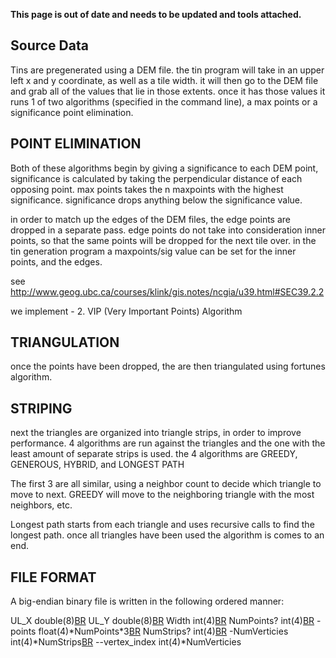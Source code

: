

'''This page is out of date and needs to be updated and tools attached.'''

== Source Data ==

Tins are pregenerated using a DEM file. the tin program will take in an upper left x and y coordinate, as well as a tile width. it will then go to the DEM file and grab all of the values that lie in those extents. once it has those values it runs 1 of two algorithms (specified in the command line), a max points or a significance point elimination.

== POINT ELIMINATION ==

Both of these algorithms begin by giving a significance to each DEM point, significance is calculated by taking the perpendicular distance of each opposing point. max points takes the n maxpoints with the highest significance. significance drops anything below the significance value.

in order to match up the edges of the DEM files, the edge points are dropped in a separate pass. edge points do not take into consideration inner points, so that the same points will be dropped for the next tile over. in the tin generation program a maxpoints/sig value can be set for the inner points, and the edges.

see http://www.geog.ubc.ca/courses/klink/gis.notes/ncgia/u39.html#SEC39.2.2

we implement - 2. VIP (Very Important Points) Algorithm


== TRIANGULATION ==

once the points have been dropped, the are then triangulated using fortunes algorithm.


== STRIPING ==

next the triangles are organized into triangle strips, in order to improve performance. 4 algorithms are run against the triangles and the one with the least amount of separate strips is used. the 4 algorithms are GREEDY, GENEROUS, HYBRID, and LONGEST PATH

The first 3 are all similar, using a neighbor count to decide which triangle to move to next. GREEDY will move to the neighboring triangle with the most neighbors, etc.

Longest path starts from each triangle and uses recursive calls to find the longest path. once all triangles have been used the algorithm is comes to an end.

== FILE FORMAT ==

A big-endian binary file is written in the following ordered manner:

UL_X double(8)[[BR]]
UL_Y double(8)[[BR]]
Width int(4)[[BR]]
NumPoints? int(4)[[BR]]
-points float(4)*NumPoints*3[[BR]]
NumStrips? int(4)[[BR]]
-NumVerticies int(4)*NumStrips[[BR]]
--vertex_index int(4)*NumVerticies